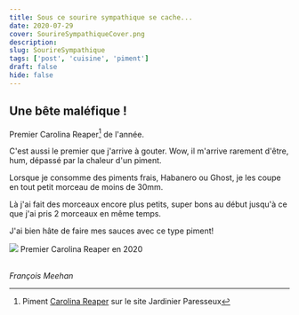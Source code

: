 ```yaml
---
title: Sous ce sourire sympathique se cache...
date: 2020-07-29
cover: SourireSympathiqueCover.png
description: 
slug: SourireSympathique
tags: ['post', 'cuisine', 'piment']
draft: false
hide: false
---
```


## Une bête maléfique !

Premier Carolina Reaper[^1] de l'année.

C'est aussi le premier que j'arrive à gouter. Wow, il m'arrive rarement d'être, hum, dépassé par la chaleur d'un piment.

Lorsque je consomme des piments frais, Habanero ou Ghost, je les coupe en tout petit morceau de moins de 30mm.

Là j'ai fait des morceaux encore plus petits, super bons au début jusqu'à ce que j'ai pris 2 morceaux en même temps.

J'ai bien hâte de faire mes sauces avec ce type piment!


<Flex>
  <Card width={[ 256, 320 ]} mx='auto'>
    <Image src='SourireSympathique.png'/>
    <Text>
      Premier Carolina Reaper en 2020
    </Text>
  </Card>
</Flex>

<br/>

<br/>


*François Meehan*


[^1]: Piment [Carolina Reaper](https://jardinierparesseux.com/tag/piment-carolina-reaper/) sur le site Jardinier Paresseux 